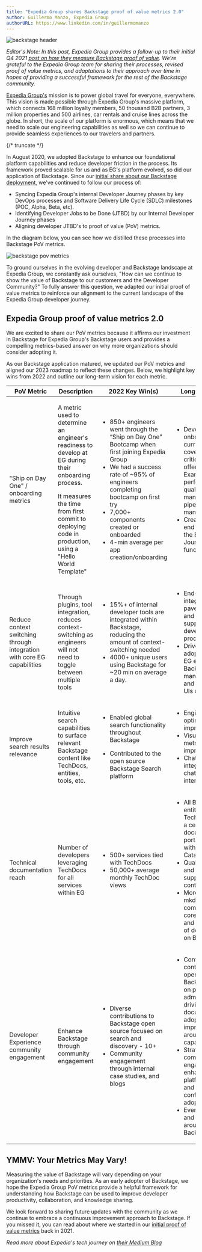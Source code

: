 ```yaml
---
title: "Expedia Group shares Backstage proof of value metrics 2.0"
author: Guillermo Manzo, Expedia Group
authorURL: https://www.linkedin.com/in/guillermomanzo
---
```


![backstage header](assets/2023-08-17/header.png)

_Editor's Note: In this post, Expedia Group provides a follow-up to their initial Q4 2021 [post on how they measure Backstage proof of value](https://backstage.spotify.com/blog/measuring-backstage-proof-of-value-at-expedia/).
We're grateful to the Expedia Group team for sharing their processes, revised proof of value metrics, and adaptations to their approach over time in hopes of providing a successful framework for the rest of the Backstage community._

[Expedia Group's](https://expediagroup.com) mission is to power global travel for everyone, everywhere.
This vision is made possible through Expedia Group's massive platform, which connects 168 million loyalty members, 50 thousand B2B partners, 3 million properties and 500 airlines, car rentals and cruise lines across the globe. In short, the scale of our platform is enormous, which means that we need to scale our engineering capabilities as well so we can continue to provide seamless experiences to our travelers and partners.

{/* truncate */}

In August 2020, we adopted Backstage to enhance our foundational platform capabilities and reduce developer friction in the process. Its framework proved scalable for us and as EG's platform evolved, so did our application of Backstage. Since our [initial share about our Backstage deployment](https://backstage.spotify.com/blog/measuring-backstage-proof-of-value-at-expedia/), we've continued to follow our process of:

- Syncing Expedia Group's internal Developer Journey phases by key DevOps processes and Software Delivery Life Cycle (SDLC) milestones (POC, Alpha, Beta, etc).
- Identifying Developer Jobs to be Done (JTBD) by our Internal Developer Journey phases
- Aligning developer JTBD's to proof of value (PoV) metrics.

In the diagram below, you can see how we distilled these processes into Backstage PoV metrics.

![backstage pov metrics](assets/2023-08-17/table.png)

To ground ourselves in the evolving developer and Backstage landscape at Expedia Group, we constantly ask ourselves, "How can we continue to show the value of Backstage to our customers and the Developer Community?" To fully answer this question, we adapted our initial proof of value metrics to reinforce our alignment to the current landscape of the Expedia Group developer journey.

## Expedia Group proof of value metrics 2.0

We are excited to share our PoV metrics because it affirms our investment in Backstage for Expedia Group's Backstage users and provides a compelling metrics-based answer on why more organizations should consider adopting it.

As our Backstage application matured, we updated our PoV metrics and aligned our 2023 roadmap to reflect these changes. Below, we highlight key wins from 2022 and outline our long-term vision for each metric.

<table>
  <thead>
    <tr>
      <th>PoV Metric</th>
      <th>Description</th>
      <th>2022 Key Win(s)</th>
      <th>Long-Term Vision</th>
    </tr>
  </thead>
  <tbody>
    <tr>
      <td>"Ship on Day One" / onboarding metrics</td>
      <td>
        <p>
          A metric used to determine an engineer's readiness to develop at EG
          during their onboarding process.
        </p>
        <p>
          It measures the time from first commit to deploying code in
          production, using a "Hello World Template"
        </p>
      </td>
      <td>
        <ul>
          <li>
            850+ engineers went through the “Ship on Day One” Bootcamp when
            first joining Expedia Group
          </li>
          <li>
            We had a success rate of ~95% of engineers completing bootcamp on
            first try
          </li>
          <li>7,000+ components created or onboarded</li>
          <li>4-min average per app creation/onboarding</li>
        </ul>
      </td>
      <td>
        <ul>
          <li>
            Develop full onboarding curriculum coverage for all critical
            capabilities offered within EG - Example: performance and quality
            management, pipeline management, etc.
          </li>
          <li>
            Create an end-to-end guided tour of the EG Developer Journey w/
            functional training
          </li>
        </ul>
      </td>
    </tr>
    <tr>
      <td>
        Reduce context switching through integration with core EG capabilities
      </td>
      <td>
        Through plugins, tool integration, reduces context-switching as
        engineers will not need to toggle between multiple tools
      </td>
      <td>
        <ul>
          <li>
            15%+ of internal developer tools are integrated within Backstage,
            reducing the amount of context-switching needed
          </li>
          <li>
            4000+ unique users using Backstage for ~20 min on average a day.
          </li>
        </ul>
      </td>
      <td>
        <ul>
          <li>
            End-to-end integration with EG paved road tools and Backstage to
            support increased developer productivity
          </li>
          <li>
            Drive broader adoption to have all EG employees using Backstage to
            manage their SDLC and to build internal UIs using plugins
          </li>
        </ul>
      </td>
    </tr>
    <tr>
      <td>Improve search results relevance</td>
      <td>
        Intuitive search capabilities to surface relevant Backstage content like
        TechDocs, entities, tools, etc.
      </td>
      <td>
        <ul>
          <li>Enabled global search functionality throughout Backstage</li>
          <li>
            <p>Contributed to the open source Backstage Search platform</p>
          </li>
        </ul>
      </td>
      <td>
        <ul>
          <li>Engine optimization/ranking improvement</li>
          <li>Visualize key search metrics to support improvements</li>
          <li>Chat + AI integration with chat-based interfaces</li>
        </ul>
      </td>
    </tr>
    <tr>
      <td>Technical documentation reach</td>
      <td>
        Number of developers leveraging TechDocs for all services within EG
      </td>
      <td>
        <ul>
          <li>500+ services tied with TechDocs</li>
          <li>50,000+ average monthly TechDoc views</li>
        </ul>
      </td>
      <td>
        <ul>
          <li>
            All Backstage entities leveraging TechDocs to enable a centralized
            documentation portal integrated with the Software Catalog
          </li>
          <li>
            Quality/governance and gamification to support users and
            contributors
          </li>
          <li>
            More TechDocs and mkdocs add-ons to compliment the core capabilities
            and drive usability of documentation on Backstage
          </li>
        </ul>
      </td>
    </tr>
    <tr>
      <td>Developer Experience community engagement</td>
      <td>Enhance Backstage through community engagement</td>
      <td>
        <ul>
          <li>
            Diverse contributions to Backstage open source focused on search and
            discovery - 10+
          </li>
          <li>Community engagement through internal case studies, and blogs</li>
        </ul>
      </td>
      <td>
        <ul>
          <li>
            Continuous contributions to open-source Backstage, focused on plugin
            administration, driving documentation adoption, and improved UX
            around core capabilities
          </li>
          <li>
            Strategic community engagements to enhance the platform's usability
            and long-term confidence in adopting Backstage
          </li>
          <li>
            Event participation and storytelling around EG's Backstage journey
          </li>
        </ul>
      </td>
    </tr>
  </tbody>
</table>

## YMMV: Your Metrics May Vary!

Measuring the value of Backstage will vary depending on your organization's needs and priorities. As an early adopter of Backstage, we hope the Expedia Group PoV metrics provide a helpful framework for understanding how Backstage can be used to improve developer productivity, collaboration, and knowledge sharing.

We look forward to sharing future updates with the community as we continue to embrace a continuous improvement approach to Backstage. If you missed it, you can read about where we started in our [initial proof of value metrics](https://backstage.spotify.com/blog/measuring-backstage-proof-of-value-at-expedia/) back in 2021.

_Read more about Expedia's tech journey on [their Medium Blog](https://medium.com/expedia-group-tech)_
